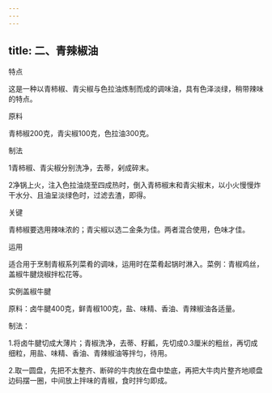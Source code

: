 ```yaml
---
---
---
```

title: 二、青辣椒油
---






特点

这是一种以青柿椒、青尖椒与色拉油炼制而成的调味油，具有色泽淡绿，稍带辣味的特点。

原料

青柿椒200克，青尖椒100克，色拉油300克。



制法

1青柿椒、青尖椒分别洗净，去蒂，剁成碎末。

2净锅上火，注入色拉油烧至四成热时，倒入青柿椒末和青尖椒末，以小火慢慢炸干水分、且油呈淡绿色时，过滤去渣，即得。

关键

青柿椒要选用辣味浓的；青尖椒以选二金条为佳。两者混合使用，色味才佳。

运用

适合用于烹制青椒系列菜肴的调味，运用时在菜肴起锅时淋入。菜例：青椒鸡丝，盖椒牛腱烧椒拌松花等。

实例盖椒牛腱

原料：卤牛腱400克，鲜青椒100克，盐、味精、香油、青辣椒油各适量。

制法：

1.将卤牛腱切成大薄片；青椒洗净，去蒂、籽瓤，先切成0.3厘米的粗丝，再切成细粒，用盐、味精、香油、青辣椒油等拌匀，待用。

2.取一圆盘，先把不太整齐、断碎的牛肉放在盘中垫底，再把大牛肉片整齐地顺盘边码摆一圈，中间放上拌味的青椒，食时拌匀即成。